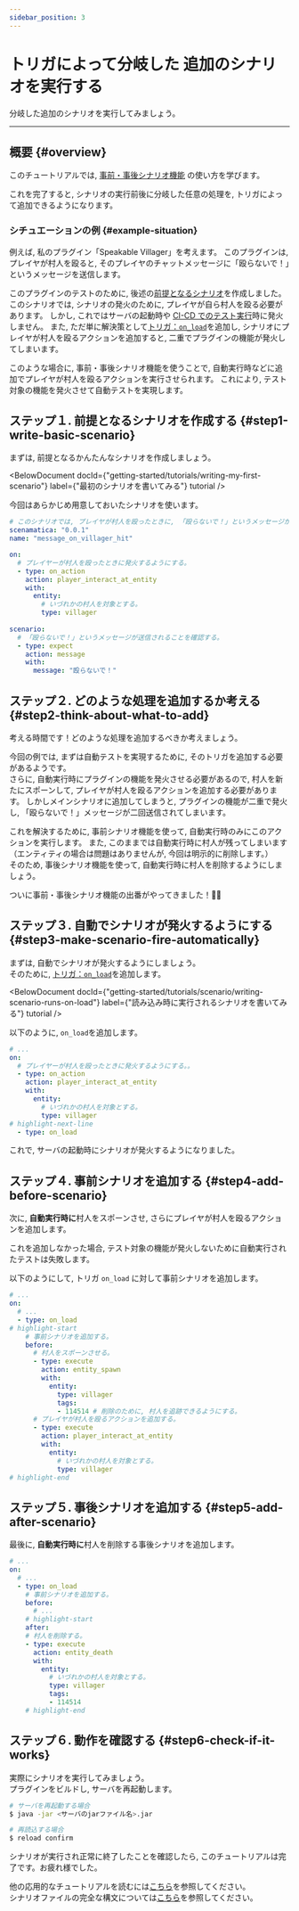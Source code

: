 ```yaml
---
sidebar_position: 3
---
```



# トリガによって分岐した 追加のシナリオを実行する

分岐した追加のシナリオを実行してみましょう。

---

## 概要 {#overview}

このチュートリアルでは, [事前・事後シナリオ機能](/docs/use/scenario/trigger#before-after-scenarios) の使い方を学びます。

これを完了すると, シナリオの実行前後に分岐した任意の処理を, トリガによって追加できるようになります。  

### シチュエーションの例 {#example-situation}

例えば, 私のプラグイン「Speakable Villager」を考えます。
このプラグインは, プレイヤが村人を殴ると, そのプレイヤのチャットメッセージに「殴らないで！」というメッセージを送信します。

このプラグインのテストのために, 後述の[前提となるシナリオ](#step1-write-basic-scenario)を作成しました。
このシナリオでは, シナリオの発火のために, プレイヤが自ら村人を殴る必要があります。
しかし, これではサーバの起動時や [CI-CD でのテスト実行](/docs/use/integration/ci-cd)時に発火しません。
また, ただ単に解決策として[トリガ：`on_load`](/docs/getting-started/tutorials/scenario/writing-scenario-runs-on-load)を追加し, 
シナリオにプレイヤが村人を殴るアクションを追加すると, 二重でプラグインの機能が発火してしまいます。

このような場合に, 事前・事後シナリオ機能を使うことで, 自動実行時などに追加でプレイヤが村人を殴るアクションを実行させられます。
これにより, テスト対象の機能を発火させて自動テストを実現します。

## ステップ１. 前提となるシナリオを作成する {#step1-write-basic-scenario}

まずは, 前提となるかんたんなシナリオを作成しましょう。

<BelowDocument docId={"getting-started/tutorials/writing-my-first-scenario"}
               label={"最初のシナリオを書いてみる"}
               tutorial
/>

今回はあらかじめ用意しておいたシナリオを使います。

```yaml title="villager-speaking-test.yml" showLineNumbers
# このシナリオでは, プレイヤが村人を殴ったときに, 「殴らないで！」というメッセージが送信されるかテストします。
scenamatica: "0.0.1"
name: "message_on_villager_hit"

on:
  # プレイヤーが村人を殴ったときに発火するようにする。
  - type: on_action
    action: player_interact_at_entity
    with:
      entity:
        # いづれかの村人を対象とする。
        type: villager
    
scenario:
  # 「殴らないで！」というメッセージが送信されることを確認する。
  - type: expect
    action: message
    with:
      message: "殴らないで！"
```

## ステップ２. どのような処理を追加するか考える {#step2-think-about-what-to-add}

考える時間です！どのような処理を追加するべきか考えましょう。

今回の例では, まずは自動テストを実現するために, そのトリガを追加する必要があるようです。  
さらに, 自動実行時にプラグインの機能を発火させる必要があるので, 村人を新たにスポーンして, プレイヤが村人を殴るアクションを追加する必要があります。
しかしメインシナリオに追加してしまうと, プラグインの機能が二重で発火し, 「殴らないで！」メッセージが二回送信されてしまいます。

これを解決するために, 事前シナリオ機能を使って, 自動実行時のみにこのアクションを実行します。
また, このままでは自動実行時に村人が残ってしまいます（エンティティの場合は問題はありませんが, 今回は明示的に削除します。）  
そのため, 事後シナリオ機能を使って, 自動実行時に村人を削除するようにしましょう。

ついに事前・事後シナリオ機能の出番がやってきました！:tada::tada:

## ステップ３. 自動でシナリオが発火するようにする {#step3-make-scenario-fire-automatically}

まずは, 自動でシナリオが発火するようにしましょう。  
そのために, [トリガ：`on_load`](/docs/getting-started/tutorials/scenario/writing-scenario-runs-on-load)を追加します。

<BelowDocument docId={"getting-started/tutorials/scenario/writing-scenario-runs-on-load"}
               label={"読み込み時に実行されるシナリオを書いてみる"}
               tutorial
/>

以下のように, `on_load`を追加します。

```yaml title="villager-speaking-test.yml" showLineNumbers
# ...
on:
  # プレイヤーが村人を殴ったときに発火するようにする。。
  - type: on_action
    action: player_interact_at_entity
    with:
      entity:
        # いづれかの村人を対象とする。
        type: villager
# highlight-next-line
  - type: on_load
```

これで, サーバの起動時にシナリオが発火するようになりました。

## ステップ４. 事前シナリオを追加する {#step4-add-before-scenario}

次に, **自動実行時に**村人をスポーンさせ, さらにプレイヤが村人を殴るアクションを追加します。

これを追加しなかった場合, テスト対象の機能が発火しないために自動実行されたテストは失敗します。

以下のようにして, トリガ `on_load` に対して事前シナリオを追加します。

```yaml title="villager-speaking-test.yml" showLineNumbers
# ...
on:
  # ...
  - type: on_load
# highlight-start
    # 事前シナリオを追加する。
    before:
      # 村人をスポーンさせる。
      - type: execute
        action: entity_spawn
        with:
          entity:
            type: villager
            tags:
            - 114514 # 削除のために, 村人を追跡できるようにする。
      # プレイヤが村人を殴るアクションを追加する。
      - type: execute
        action: player_interact_at_entity
        with:
          entity:
            # いづれかの村人を対象とする。
            type: villager
# highlight-end
```

## ステップ５. 事後シナリオを追加する {#step5-add-after-scenario}

最後に, **自動実行時に**村人を削除する事後シナリオを追加します。

```yaml title="villager-speaking-test.yml" showLineNumbers
# ...
on:
  # ...
  - type: on_load
    # 事前シナリオを追加する。
    before:
      # ...
    # highlight-start
    after:
    # 村人を削除する。
    - type: execute
      action: entity_death
      with:
        entity:
          # いづれかの村人を対象とする。
          type: villager
          tags:
          - 114514
    # highlight-end
```

## ステップ６. 動作を確認する {#step6-check-if-it-works}

実際にシナリオを実行してみましょう。  
プラグインをビルドし, サーバを再起動します。

```bash
# サーバを再起動する場合
$ java -jar <サーバのjarファイル名>.jar

# 再読込する場合
$ reload confirm 
```

シナリオが実行され正常に終了したことを確認したら, このチュートリアルは完了です。お疲れ様でした。

他の応用的なチュートリアルを読むには[こちら](/docs/getting-started/tutorials)を参照してください。  
シナリオファイルの完全な構文については[こちら](/docs/use/scenario/scenario-file)を参照してください。
